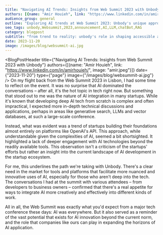 ```yaml
---
title: "Navigating AI Trends: Insights from Web Summit 2023 with Unbody"
authors: [{name: "Amir Houieh", link: "https://www.linkedin.com/in/amirhouieh/", image: "amir.jpeg"}]
audience_group: general
outline: "Exploring AI trends at Web Summit 2023: Unbody's unique approach to simplifying AI with one-line coding, bridging gaps in AI innovation"
seo_tags: unbody,Websummit,2023,announcement,AI,LLM,chatBot,RAG
category: blogpost
subtitle: "from trend to reality: unbody's role in shaping accessible ai at web summit 2023"
date: 2023-11-20
image: /images/blog/websummit-ai.jpg
---
```



<BlogPostHeader title={"Navigating AI Trends: Insights from Web Summit 2023 with Unbody"}
                authors={[{name: "Amir Houieh", link: "https://www.linkedin.com/in/amirhouieh/", image: "amir.jpeg"}]}
                date={"2023-11-20"}
                type={"page"}
                image={"/images/blog/websummit-ai.jpg"}
/>
On my flight back from the Web Summit 2023 in Lisbon, I had some time to reflect on the event. It was no surprise that AI dominated the conversations – after all, it's the hot topic in tech right now. But something that stood out to me was the nature of AI integration in many startups. While it's known that developing deep AI tech from scratch is complex and often impractical, I expected more in-depth technical discussions and applications, perhaps in areas like generative search, LLMs and vector databases, at such a large-scale conference.

Instead, what was evident was a trend of startups building their foundations almost entirely on platforms like OpenAI's API. This approach, while understandable given the complexities of AI, seemed a bit shortsighted. It highlighted a lack of deeper engagement with AI technologies beyond the readily available tools. This observation isn't a criticism of the startups' efforts but rather an insight into the current landscape of AI development in the startup ecosystem.

For me, this underlines the path we're taking with Unbody. There's a clear need in the market for tools and platforms that facilitate more nuanced and innovative uses of AI, especially for those who aren't deep into the tech. The conversations I had at the summit with various attendees – from developers to business owners – confirmed that there's a real appetite for ways to integrate AI more creatively and effectively into different kinds of work.

All in all, the Web Summit was exactly what you'd expect from a major tech conference these days: AI was everywhere. But it also served as a reminder of the vast potential that exists for AI innovation beyond the current norm, and the role that companies like ours can play in expanding the horizons of AI application.
